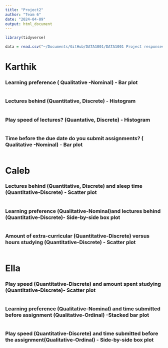 ```yaml
---
title: "Project2"
author: "Team 6"
date: "2024-04-09"
output: html_document
---
```


```r
library(tidyverse)
```

```r
data = read.csv("~/Documents/GitHub/DATA1001/DATA1001 Project responses with time - Sheet1.csv")
```



# Karthik
### Learning preference ( Qualitative -Nominal) - Bar plot
```r

```
### Lectures behind (Quantitative, Discrete) - Histogram
```r

```
### Play speed of lectures?  (Quantative, Discrete) - Histogram
```r

```
### Time before the due date do you submit assignments? ( Qualitative -Nominal) - Bar plot
```r

```


# Caleb
### Lectures behind (Quantitative, Discrete) and sleep time (Quantitative-Discrete)  - Scatter plot
```r

```
### Learning preference (Qualitative-Nominal)and lectures behind (Quantitative-Discrete)- Side-by-side box plot
```r

```
### Amount of extra-curricular  (Quantitative-Discrete) versus hours studying (Quantitative-Discrete) - Scatter plot
```r

```

# Ella 
### Play speed (Quantitative-Discrete) and amount spent studying (Quantitative-Discrete)- Scatter plot
```r

```
### Learning preference (Qualitative-Nominal) and time submitted before assignment (Qualitative-Ordinal) -Stacked bar plot
```r

```
### Play speed (Quantitative-Discrete) and time submitted before the assignment(Qualitative-Ordinal) - Side-by-side box plot
```r

```
